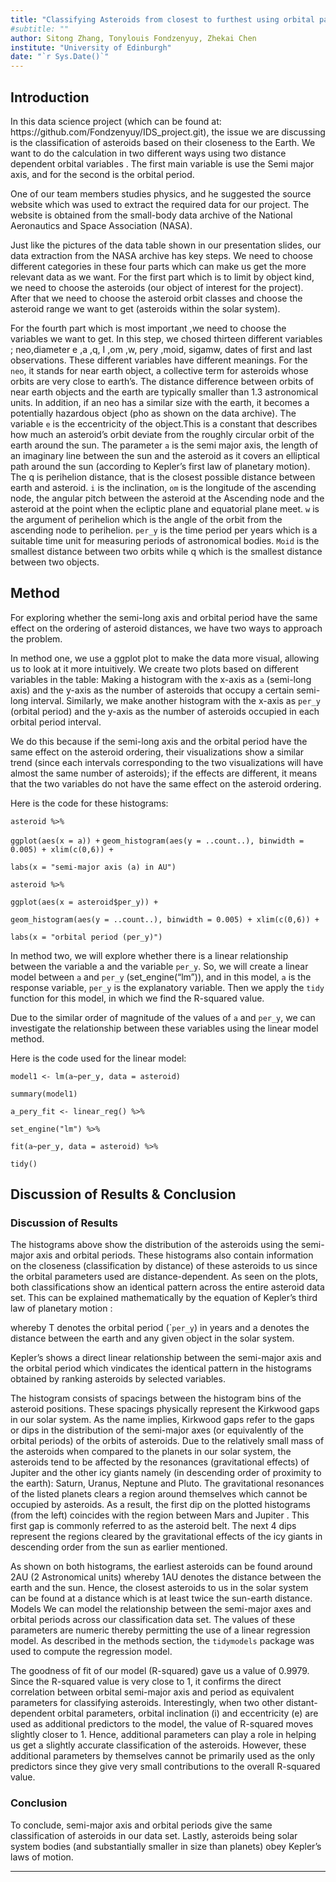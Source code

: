 ```yaml
---
title: "Classifying Asteroids from closest to furthest using orbital parameters"
#subtitle: ""
author: Sitong Zhang, Tonylouis Fondzenyuy, Zhekai Chen
institute: "University of Edinburgh"
date: "`r Sys.Date()`"
---
```

## Introduction

In this data science project (which can be found at: https://github.com/Fondzenyuy/IDS_project.git), the issue we are discussing is the classification of asteroids based on their closeness to the Earth. We want to do the calculation in two different ways using two distance dependent orbital variables . The first main variable is use the Semi major axis, and for the second is the orbital period. 

One of our team members studies physics, and he suggested the source website which was used to extract the required data for our project. The website is obtained from the small-body data archive of the National Aeronautics and Space Association (NASA).

Just like the pictures of the data table shown in our presentation slides, our data extraction from the NASA archive has key steps. We need to choose different categories in these four parts which can make us get the more relevant data as we want. For the first part which is to limit by object kind, we need to choose the asteroids (our object of interest for the project). After that we need to choose the asteroid orbit classes and choose the asteroid range we want to get (asteroids within the solar system).

For the fourth part which is most important ,we need to choose the variables we want to get. In this step, we chosed thirteen different variables ; neo,diameter e ,a ,q, I ,om ,w, pery ,moid, sigamw, dates of first and last observations.
These different variables have different meanings. For the `neo`, it stands for near earth object, a collective term for asteroids whose orbits are very close to earth's. The distance difference between orbits of near earth objects and the earth are typically smaller than 1.3 astronomical units. In addition, if an neo has a similar size with the earth, it becomes a potentially hazardous object (pho as shown on the data archive). The variable `e` is the eccentricity of the object.This is a constant that describes how much an asteroid's orbit deviate from the roughly circular orbit of the earth around the sun. The parameter `a` is the semi major axis, the length of an imaginary line between the sun and the asteroid as it covers an elliptical path around the sun (according to Kepler's first law of planetary motion). The q is perihelion distance, that is the closest possible distance between earth and asteroid. `i` is the inclination, `om` is the longitude of the ascending node, the angular pitch between the asteroid at the Ascending node and the asteroid at the point when the ecliptic plane and equatorial plane meet. `w` is the argument of perihelion which is the angle of the orbit from the ascending node to perihelion. `per_y` is the time period per years which is a suitable time unit for measuring periods of astronomical bodies. `Moid` is the smallest distance between two orbits while q which is the smallest distance between two objects.
 

## Method
For exploring whether the semi-long axis and orbital period have the same effect on the ordering of asteroid distances, we have two ways to approach the problem.

 

In method one, we use a ggplot plot to make the data more visual, allowing us to look at it more intuitively. We create two plots based on different variables in the table: Making a histogram with the x-axis as `a` (semi-long axis) and the y-axis as the number of asteroids that occupy a certain semi-long interval. Similarly, we make another histogram with the x-axis as `per_y` (orbital period) and the y-axis as the number of asteroids occupied in each orbital period interval. 

 

We do this because if the semi-long axis and the orbital period have the same effect on the asteroid ordering, their visualizations show a similar trend (since each intervals corresponding to the two visualizations will have almost the same number of asteroids); if the effects are different, it means that the two variables do not have the same effect on the asteroid ordering.

Here is the code for these histograms:

`asteroid %>%`

  `ggplot(aes(x = a)) +`
  `geom_histogram(aes(y = ..count..), binwidth = 0.005) + xlim(c(0,6)) +`
  
  `labs(x = "semi-major axis (a) in AU")`
  
  
  `asteroid %>%`
  
  `ggplot(aes(x = asteroid$per_y)) +`
  
  `geom_histogram(aes(y = ..count..), binwidth = 0.005) + xlim(c(0,6)) +`
  
  `labs(x = "orbital period (per_y)")`

In method two, we will explore whether there is a linear relationship between the variable a and the variable `per_y`. So, we will create a linear model between `a` and `per_y` (set_engine("lm")), and in this model, `a` is the response variable, `per_y` is the explanatory variable. Then we apply the `tidy` function for this model, in which we find the R-squared value. 

 

Due to the similar order of magnitude of the values of `a` and `per_y`, we can investigate the relationship between these variables using the linear model method.

Here is the code used for the linear model:

`model1 <- lm(a~per_y, data = asteroid)`

`summary(model1)`

 

`a_pery_fit <- linear_reg() %>%`

  `set_engine("lm") %>%`
  
  `fit(a~per_y, data = asteroid) %>%`
  
  `tidy()`


## Discussion of Results & Conclusion
### Discussion of Results

The histograms above show the distribution of the asteroids using the semi-major axis and orbital periods. These histograms also contain information on the closeness (classification by distance) of these asteroids to us since the orbital parameters used are distance-dependent.
As seen on the plots, both classifications show an identical pattern across the entire asteroid data set. This can be explained mathematically by the equation of Kepler's third law of planetary motion :

\begin{equation}
T^{2} = a^{3}
\end{equation}

whereby T denotes the orbital period (``per_y`) in years and a denotes the distance between the earth and any given object in the solar system.


Kepler's shows a direct linear relationship between the semi-major axis and the orbital period which vindicates the identical pattern in the histograms obtained by ranking asteroids by selected variables. 

The histogram consists of spacings between the histogram bins of the asteroid positions. These spacings physically represent the Kirkwood gaps in our solar system. As the name implies, Kirkwood gaps refer to the gaps or dips in the distribution of the semi-major axes (or equivalently of the orbital periods) of the orbits of asteroids. Due to the relatively small mass of the asteroids when compared to the planets in our solar system, the asteroids tend to be affected by the resonances (gravitational effects) of Jupiter and the other icy giants namely (in descending order of proximity to the earth): Saturn, Uranus, Neptune and Pluto. The gravitational resonances of the listed planets clears a region around themselves which cannot be occupied by asteroids. As a result, the first dip on the plotted histograms (from the left) coincides with the region between Mars and Jupiter . This first gap is commonly referred to as the asteroid belt. The next 4 dips represent the regions cleared by the gravitational effects of the icy giants in descending order from the sun as earlier mentioned.

As shown on both histograms, the earliest asteroids can be found around 2AU (2 Astronomical units) whereby 1AU denotes the distance between the earth and the sun. Hence, the closest asteroids to us in the solar system can be found at a distance which is at least twice the sun-earth distance. 
Models
We can model the relationship between the semi-major axes and orbital periods across our classification data set. The values of these parameters are numeric thereby permitting the use of a linear regression model. As described in the methods section, the `tidymodels` package was used to compute the regression model. 

The goodness of fit of our model (R-squared) gave us a value of 0.9979. Since the R-squared value is very close to 1, it confirms the direct correlation between orbital semi-major axis and period as equivalent parameters for classifying asteroids. Interestingly, when two other distant-dependent orbital parameters, orbital inclination (i) and eccentricity (e) are used as additional predictors to the model, the value of R-squared moves slightly closer to 1. Hence, additional parameters can play a role in helping us get a slightly accurate classification of the asteroids. However, these additional parameters by themselves cannot be primarily used as the only predictors since they give very small contributions to the overall R-squared value.

### Conclusion
To conclude, semi-major axis and orbital periods give the same classification of asteroids in our data set. Lastly, asteroids being solar system bodies (and substantially smaller in size than planets) obey Kepler's laws of motion.

---

